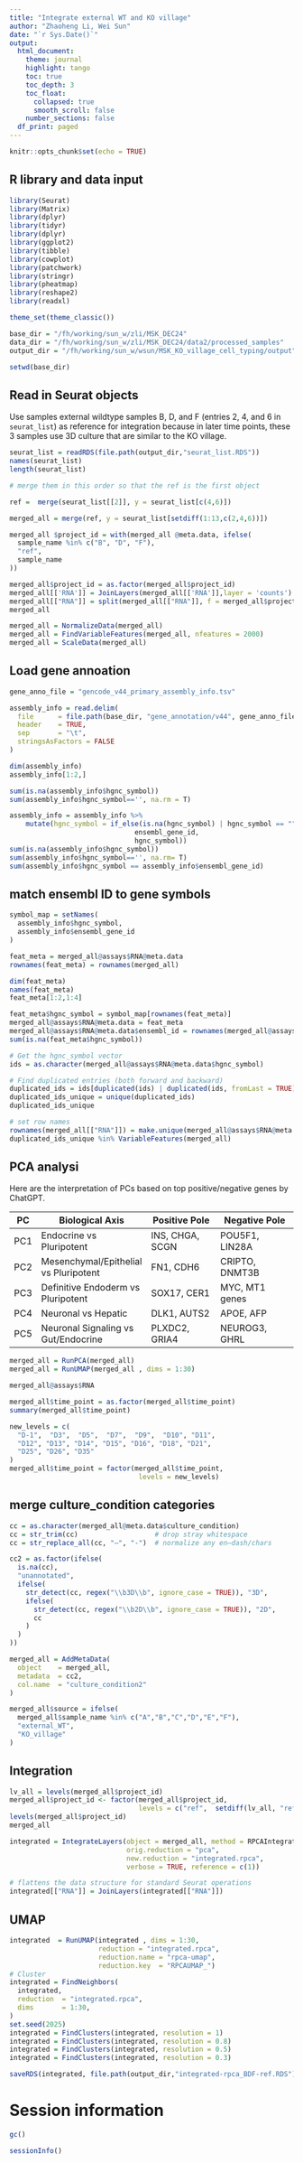 ```yaml
---
title: "Integrate external WT and KO village"
author: "Zhaoheng Li, Wei Sun"
date: "`r Sys.Date()`"
output: 
  html_document:
    theme: journal
    highlight: tango
    toc: true
    toc_depth: 3
    toc_float:
      collapsed: true
      smooth_scroll: false
    number_sections: false
  df_print: paged
---
```


```r
knitr::opts_chunk$set(echo = TRUE)
```

## R library and data input

```r
library(Seurat)
library(Matrix)
library(dplyr)
library(tidyr)
library(dplyr)
library(ggplot2)
library(tibble)
library(cowplot)  
library(patchwork)
library(stringr)
library(pheatmap)
library(reshape2)
library(readxl)

theme_set(theme_classic())

base_dir = "/fh/working/sun_w/zli/MSK_DEC24"
data_dir = "/fh/working/sun_w/zli/MSK_DEC24/data2/processed_samples"
output_dir = "/fh/working/sun_w/wsun/MSK_KO_village_cell_typing/output"

setwd(base_dir)
```

## Read in Seurat objects

Use samples external wildtype samples B, D, and F (entries 2, 4, and 6 in ```seurat_list```) as reference for integration because in later time points, these 3 samples use 3D culture that are similar to the KO village. 

```r
seurat_list = readRDS(file.path(output_dir,"seurat_list.RDS"))
names(seurat_list)
length(seurat_list)

# merge them in this order so that the ref is the first object

ref =  merge(seurat_list[[2]], y = seurat_list[c(4,6)])

merged_all = merge(ref, y = seurat_list[setdiff(1:13,c(2,4,6))])

merged_all $project_id = with(merged_all @meta.data, ifelse(
  sample_name %in% c("B", "D", "F"),
  "ref",
  sample_name
))

merged_all$project_id = as.factor(merged_all$project_id)
merged_all[['RNA']] = JoinLayers(merged_all[['RNA']],layer = 'counts')
merged_all[["RNA"]] = split(merged_all[["RNA"]], f = merged_all$project_id)
merged_all

merged_all = NormalizeData(merged_all)
merged_all = FindVariableFeatures(merged_all, nfeatures = 2000)
merged_all = ScaleData(merged_all)

```


## Load gene annoation

```r
gene_anno_file = "gencode_v44_primary_assembly_info.tsv"

assembly_info = read.delim(
  file      = file.path(base_dir, "gene_annotation/v44", gene_anno_file),
  header    = TRUE,
  sep       = "\t",
  stringsAsFactors = FALSE
)

dim(assembly_info)
assembly_info[1:2,]

sum(is.na(assembly_info$hgnc_symbol))
sum(assembly_info$hgnc_symbol=='', na.rm = T)

assembly_info = assembly_info %>%
    mutate(hgnc_symbol = if_else(is.na(hgnc_symbol) | hgnc_symbol == "", 
                               ensembl_gene_id, 
                               hgnc_symbol))
sum(is.na(assembly_info$hgnc_symbol))
sum(assembly_info$hgnc_symbol=='', na.rm= T)
sum(assembly_info$hgnc_symbol == assembly_info$ensembl_gene_id)
```

## match ensembl ID to gene symbols

```r
symbol_map = setNames(
  assembly_info$hgnc_symbol,
  assembly_info$ensembl_gene_id
)

feat_meta = merged_all@assays$RNA@meta.data
rownames(feat_meta) = rownames(merged_all)

dim(feat_meta)
names(feat_meta)
feat_meta[1:2,1:4]

feat_meta$hgnc_symbol = symbol_map[rownames(feat_meta)]
merged_all@assays$RNA@meta.data = feat_meta
merged_all@assays$RNA@meta.data$ensembl_id = rownames(merged_all@assays$RNA@meta.data)
sum(is.na(feat_meta$hgnc_symbol)) 

# Get the hgnc_symbol vector
ids = as.character(merged_all@assays$RNA@meta.data$hgnc_symbol)

# Find duplicated entries (both forward and backward)
duplicated_ids = ids[duplicated(ids) | duplicated(ids, fromLast = TRUE)]
duplicated_ids_unique = unique(duplicated_ids)
duplicated_ids_unique

# set row names
rownames(merged_all[["RNA"]]) = make.unique(merged_all@assays$RNA@meta.data$hgnc_symbol)
duplicated_ids_unique %in% VariableFeatures(merged_all)
```

## PCA analysi

Here are the interpretation of PCs based on top positive/negative genes by ChatGPT. 


| **PC** | **Biological Axis**                      | **Positive Pole**             | **Negative Pole**                |
|--------|------------------------------------------|-------------------------------|----------------------------------|
| PC1    | Endocrine vs Pluripotent                 | INS, CHGA, SCGN               | POU5F1, LIN28A                   |
| PC2    | Mesenchymal/Epithelial vs Pluripotent    | FN1, CDH6                     | CRIPTO, DNMT3B                   |
| PC3    | Definitive Endoderm vs Pluripotent       | SOX17, CER1                   | MYC, MT1 genes                   |
| PC4    | Neuronal vs Hepatic                      | DLK1, AUTS2                   | APOE, AFP                        |
| PC5    | Neuronal Signaling vs Gut/Endocrine      | PLXDC2, GRIA4                 | NEUROG3, GHRL                    |

```r
merged_all = RunPCA(merged_all)
merged_all = RunUMAP(merged_all , dims = 1:30)

merged_all@assays$RNA

merged_all$time_point = as.factor(merged_all$time_point)
summary(merged_all$time_point)

new_levels = c(
  "D-1",  "D3",  "D5",  "D7",  "D9",  "D10", "D11",
  "D12", "D13", "D14", "D15", "D16", "D18", "D21",
  "D25", "D26", "D35"
)
merged_all$time_point = factor(merged_all$time_point,
                                levels = new_levels)

```


## merge culture_condition categories

```r
cc = as.character(merged_all@meta.data$culture_condition)
cc = str_trim(cc)                   # drop stray whitespace
cc = str_replace_all(cc, "–", "-")  # normalize any en–dash/chars

cc2 = as.factor(ifelse(
  is.na(cc), 
  "unannotated",
  ifelse(
    str_detect(cc, regex("\\b3D\\b", ignore_case = TRUE)), "3D",
    ifelse(
      str_detect(cc, regex("\\b2D\\b", ignore_case = TRUE)), "2D",
      cc
    )
  )
))

merged_all = AddMetaData(
  object    = merged_all,
  metadata  = cc2,
  col.name  = "culture_condition2"
)

merged_all$source = ifelse(
  merged_all$sample_name %in% c("A","B","C","D","E","F"),
  "external_WT",
  "KO_village"
)
```

## Integration

```r
lv_all = levels(merged_all$project_id)
merged_all$project_id <- factor(merged_all$project_id, 
                                levels = c("ref",  setdiff(lv_all, "ref")))
levels(merged_all$project_id)
merged_all

integrated = IntegrateLayers(object = merged_all, method = RPCAIntegration, 
                             orig.reduction = "pca", 
                             new.reduction = "integrated.rpca", 
                             verbose = TRUE, reference = c(1))

# flattens the data structure for standard Seurat operations
integrated[["RNA"]] = JoinLayers(integrated[["RNA"]])
```


## UMAP

```r
integrated  = RunUMAP(integrated , dims = 1:30, 
                      reduction = "integrated.rpca",  
                      reduction.name = "rpca-umap", 
                      reduction.key  = "RPCAUMAP_")
# Cluster
integrated = FindNeighbors(
  integrated,
  reduction  = "integrated.rpca",
  dims       = 1:30,
)
set.seed(2025)
integrated = FindClusters(integrated, resolution = 1)
integrated = FindClusters(integrated, resolution = 0.8)
integrated = FindClusters(integrated, resolution = 0.5)
integrated = FindClusters(integrated, resolution = 0.3)

saveRDS(integrated, file.path(output_dir,"integrated-rpca_BDF-ref.RDS"))

```

# Session information
```r
gc()

sessionInfo()
```

